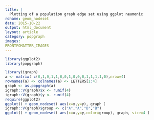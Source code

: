 ```yaml
---
title: |
  Plotting of a population graph edge set using ggplot neumonic
rdname: geom_nodeset
date: 2015-10-22
output: html_document
layout: article
category: popgraph
images:
FRONTFOMATTER_IMAGES
---
```


```r
library(ggplot2)
library(popgraph)
```

```r
library(igraph)
a <- matrix( c(0,1,0,1,1,0,0,1,0,0,0,1,1,1,1,0),nrow=4)
rownames(a) <- colnames(a) <- LETTERS[1:4]
graph <- as.popgraph(a)
igraph::V(graph)$x <- runif(4)
igraph::V(graph)$y <- runif(4)
require(ggplot2)
ggplot() + geom_nodeset( aes(x=x,y=y), graph )
igraph::V(graph)$group <- c("A","A","B","B")
ggplot() + geom_nodeset( aes(x=x,y=y,color=group), graph, size=4 )



```